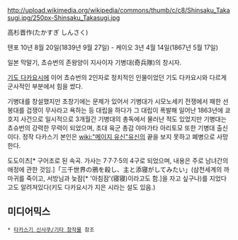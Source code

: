 http://upload.wikimedia.org/wikipedia/commons/thumb/c/c8/Shinsaku_Takasugi.jpg/250px-Shinsaku_Takasugi.jpg

高杉晋作(たかすぎ しんさく)

텐포 10년 8월 20일(1839년 9월 27일) - 케이오 3년 4월 14일(1867년 5월 17일)

일본 막말기, 쵸슈번의 존왕양이 지사이자 기병대(奇兵隊)의 창시자.

[[기도 다카요시]]에 이어 쵸슈번의 2인자로 정치적인 인물이었던 기도 다카요시와 다르게 군사적인 부분에서 힘을 썼다. 

기병대를 창설했지만 초창기에는 문제가 있어서 기병대가 시모노세키 전쟁에서 패한 선봉대를 겁쟁이 무사라고 욕하는 등 대립을 하다가 그 대립이 폭발해 일어난 1863년에 쿄호지 사건으로 일시적으로 3개월간 기병대의 총독에서 물러난 적도 있었지만 기병대는 쵸슈번의 강력한 무력이 되었으며, 초대 육군 총감 야마가타 아리토모 또한 기병대 출신이다. 정작 다카스기 본인은 [[wiki:"메이지 유신"유신]]의 끝을 보지 못하고 폐병으로 사망한다.

도도이츠[* 구어조로 된 속곡. 가사는 7·7·7·5의 4구로 되었으며, 내용은 주로 남녀간의 애정에 관한 것임.]「三千世界の鴉を殺し、主と添寝がしてみたい」(삼천세계의 까마귀를 죽이고, 서방님과 늦잠[* '아침잠'(寝寝)이라고도 함.]을 자고 싶구나)를 지었다고도 알려져있다(키도 다카요시가 지은 시라는 설도 있음.) 

== 미디어믹스 ==
 * [[타카스기 신사쿠/기타 창작물]] 참조
